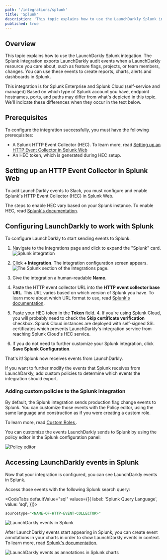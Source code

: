 ```yaml
---
path: '/integrations/splunk'
title: 'Splunk'
description: 'This topic explains how to use the LaunchDarkly Splunk integation, which sends audit events when LaunchDarkly resources change.'
published: true
---
```


## Overview

This topic explains how to use the LaunchDarkly Splunk integation. The Splunk
integration exports LaunchDarkly audit events when a LaunchDarkly resource you
care about, such as feature flags, projects, or team members, changes. You can
use these events to create reports, charts, alerts and dashboards in Splunk.

<Callout intent="info">
  <CalloutTitle>This integration is for Splunk Enterprise and Splunk Cloud
  (self-service and managed)</CalloutTitle> <CalloutDescription>
    Based on which type of Splunk account you have, endpoint hostnames, ports,
    and paths may differ from what's depicted in this topic. We'll indicate
    these differences when they occur in the text below.
  </CalloutDescription>
</Callout>

## Prerequisites

To configure the integration successfully, you must have the following
prerequisites:

* A Splunk HTTP Event Collector (HEC). To learn more, read [Setting up an HTTP
Event Collector in Splunk
Web](#setting-up-an-http-event-collector-in-splunk-web)
* An HEC token, which is generated during HEC setup.

## Setting up an HTTP Event Collector in Splunk Web

To add LaunchDarkly events to Slack, you must configure and enable Splunk's HTTP
Event Collector (HEC) in Splunk Web.

The steps to enable HEC vary based on your Splunk instance. To enable HEC, read
[Splunk's
documentation](https://docs.splunk.com/Documentation/Splunk/latest/Data/UsetheHTTPEventCollector).


## Configuring LaunchDarkly to work with Splunk

To configure LaunchDarkly to start sending events to Splunk:

1. Navigate to the Integrations page and click to expand the "Splunk" card.
![Splunk integration](../images/splunk-add-integration.png)

2. Click **+ Integration**. The integration configuration screen appears.
![The Splunk section of the Integrations
page.](../images/splunk-integration-panel.png)

3. Give the integration a human-readable **Name**.

4. Paste the HTTP event collector URL into the **HTTP event collector base
URL**. This URL varies based on which version of Splunk you have. To learn more
about which URL format to use, read [Splunk's
documentation](https://docs.splunk.com/Documentation/Splunk/latest/Data/UsetheHTTPEventCollector#Send_data_to_HTTP_Event_Collector).

5. Paste your HEC token in the **Token** field. 4. If you're using Splunk Cloud,
you will probably need to check the **Skip certificate verification** checkbox.
Splunk Cloud instances are deployed with self-signed SSL certificates which
prevents LaunchDarkly's integration service from reaching Splunk Cloud's HEC
service.

6. If you do not need to further customize your Splunk integration, click **Save
Splunk Configuration**.

That's it! Splunk now receives events from LaunchDarkly.

If you want to further modify the events that Splunk receives from LaunchDarkly,
add custom policies to determine which events the integration should export.

### Adding custom policies to the Splunk integration

By default, the Splunk integration sends production flag change events to
Splunk. You can customize those events with the Policy editor, using the same
language and construction as if you were creating a custom role.

To learn more, read [Custom Roles ](/home/account-security/custom-roles).

You can customize the events LaunchDarkly sends to Splunk by using the policy
editor in the Splunk configuration panel:

![Policy editor](../images/splunk-policy-editor.png)

## Accessing LaunchDarkly events in Splunk

Now that your integration is configured, you can see LaunchDarkly events in
Splunk.

Access those events with the following Splunk search query:

<CodeTabs defaultValue="sql" values={[{
  label: 'Splunk Query Language',
  value: 'sql',
}]}>
<CodeTabItem value="sql">

```sql
sourcetype="<NAME-OF-HTTP-EVENT-COLLECTOR>"
```

</CodeTabItem>
</CodeTabs>

![LaunchDarkly events in Splunk](../images/launchdarkly-in-splunk.png)

After LaunchDarkly events start appearing in Splunk, you can create event
annotations in your charts in order to show LaunchDarkly events in context. To
learn more, read [Splunk's
documentation](https://docs.splunk.com/Documentation/Splunk/latest/Viz/ChartEventAnnotations).

![LaunchDarkly events as annotations in Splunk
charts](../images/ld-events-in-context-in-splunk.png)
